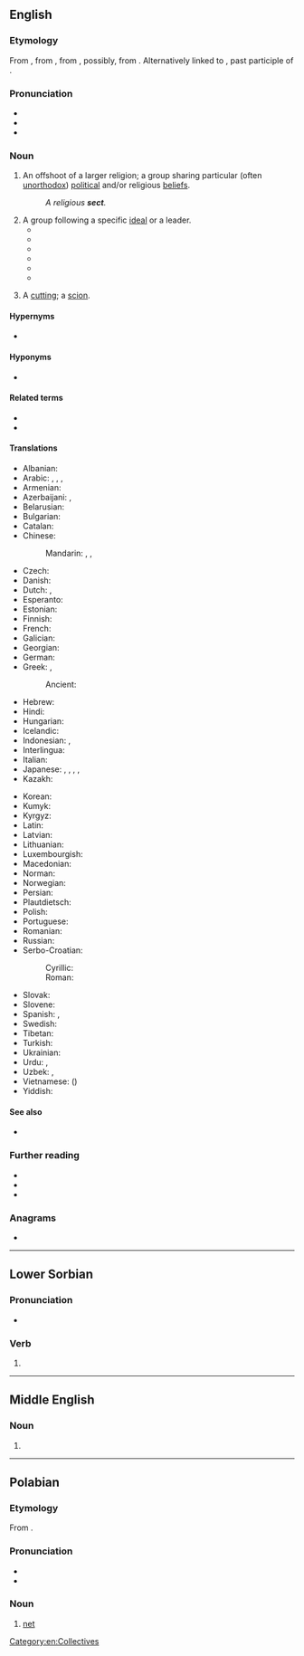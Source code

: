 {{wikipedia|Sect}}
{{wikiquote|Sect}}
==English==

===Etymology===
{{root|en|ine-pro|*sek-}}
{{root|en|ine-pro|*sekʷ-|id=follow}}
From {{inh|en|enm|secte}}, from {{der|en|fro|secte||a sect in philosophy or religion}}, from {{der|en|LL.|secta||a sect in philosophy or religion, a school, party, faction, class, gild, band, particularly a heretical doctrine or sect, etc.}}, possibly, from {{der|en|la|sequi||to follow}}. Alternatively linked to {{m|la|sectus||cut off, divided}}, past participle of {{m|la|secō}}.<!--Century 1911 has the derivation from "secare" as the main one through "secare viam" (take one's way, travel), discussing three alternative explanations as less probable: two of them from "sequi", one more from "secare". M-W online traces the origin to "sequi", so does Online Etymology Dictionary.-->

===Pronunciation===
* {{IPA|en|/sɛkt/}}
* {{audio|en|en-us-sect.ogg|Audio (US)}}
* {{rhymes|en|ɛkt|s=1}}

===Noun===
{{en-noun}}

# An offshoot of a larger religion; a group sharing particular (often [[unorthodox]]) [[political]] and/or religious [[beliefs]].
#: ''A religious '''sect'''.''
# A group following a specific [[ideal]] or a leader.
#* {{quote-book|en|page=104|title=Getting Saved from the Sixties: Moral Meaning in Conversion and Cultural Change|author=Steven M. Tipton|year=1984|publisher=University of California Press|isbn=978-0520052284|passage=Zen Center welcomes visitors, guests, and prospective students, but it does not engage in systematic institutional or network recruiting of new members, unlike the Christian '''sect''' and Erhard Seminars Training.}}
#* {{quote-book|en|page=161|title=Snapping: America's Epidemic of Sudden Personality Change|author=Flo Conway, Jim Siegelman|year=1995|publisher=Stillpoint Press, Inc.|isbn=978-0964765009|passage=Every person who is not a fellow member, and every social, religious and political institution that lies outside the '''sect's''' domain, is portrayed as a representative of Satan's world. In our research, we found that Moonies and members of many Christian sects with similar religious and political doctrines often focus on such beliefs to the exclusion of all other thought.}}
#* {{quote-book|en|page=207|title=Armageddon in Waco: Critical Perspectives on the Branch Davidian Conflict|author=Stuart A. Wright|year=1995|publisher=University Of Chicago Press|isbn=978-0226908458|passage=Peoples Temple and the Branch Davidians both approximated the 'apocalyptic '''sect'''' as an ideal type. In such sects the end of the world is taken as a central tenet.}}
#* {{quote-book|en|page=216|title=Encyclopedia of New Age Beliefs|author=John Ankerberg, John Weldon|year=1996|publisher=Harvest House Publishers|isbn=978-1565071605|passage=There are scores of modern religious cults and '''sects''' that have been influenced by Hinduism to varying degrees. Werner Erhard, founder of 'Landmark Education's 'The Forum',' and 'est' seminars, which have about 700,000 graduates, was influenced by Hinduism through Swami Muktananda, one of Erhard's principal gurus.}}
#* {{quote-book|en|page=75|title=Hearing the Voices of Jonestown|author=Mary McCormick Maaga|isbn=978-0815605157|publisher=Syracuse University Press|year=1998|passage=The Indiana Peoples Temple was essentially a '''sect''', which was joined by new religious movement members in California, which then recruited black church members as it focused its ministry on the residents of urban California.}}
#* {{quote-book|en|page=47|title=Utopias and Utopians: An Historical Dictionary|author=R. C. S. Trahair|year=1999|publisher=Greenwood|isbn=978-0313294655|passage=Branch Davidians are a modern religious '''sect''' that claims to be an offshoot of the Seventh-Day Adventist Church. The church renounced any connection with the sect in the 1930s.}}
# {{lb|en|obsolete}} A [[cutting]]; a [[scion]].

====Hypernyms====
* {{l|en|religion}}

====Hyponyms====
* {{l|en|denomination}}

====Related terms====
* {{l|en|sectarian}}
* {{l|en|sectish}}

====Translations====
{{trans-top|religious movement}}
* Albanian: {{t+|sq|sekt|m}}
* Arabic: {{t|ar|فِرْقَة|f}}, {{t+|ar|مَذْهَب}}, {{t+|ar|طائِفَة|f}}, {{t|ar|نِحْلَة|f}}
* Armenian: {{t+|hy|աղանդ|sc=Armn}}
* Azerbaijani: {{t+|az|məzhəb}}, {{t|az|sekta}}
* Belarusian: {{t|be|сэ́кта|f}}
* Bulgarian: {{t+|bg|се́кта|f}}
* Catalan: {{t+|ca|secta|f}}
* Chinese:
*: Mandarin: {{t+|cmn|宗派|tr=zōngpài|sc=Hani}}, {{t+|cmn|教派|tr=jiàopài|sc=Hani}}, {{qualifier|cult}} {{t+|cmn|邪教|tr=xiéjiào|sc=Hani}}
* Czech: {{t+|cs|sekta|f}}
* Danish: {{t|da|sekt|c}}
* Dutch: {{t+|nl|afscheiding|f}}, {{t+|nl|sekte|f}}
* Esperanto: {{t|eo|sekto}}
* Estonian: {{t|et|sekt}}
* Finnish: {{t+|fi|lahko}} {{qualifier|religious}}
* French: {{t+|fr|secte|f}}
* Galician: {{t|gl|seita|f}}
* Georgian: {{t|ka|სექტა}}
* German: {{t+|de|Sekte|f}}
* Greek: {{t+|el|αίρεση|f}}, {{t+|el|σέκτα|f}}
*: Ancient: {{t|grc|αἵρεσις|f}}
* Hebrew: {{t+|he|כַּת|f|tr=kat}}
* Hindi: {{t|hi|मज़हब|m}}
* Hungarian: {{t+|hu|szekta}}
* Icelandic: {{t|is|sértrúarsöfnuður|m}}
* Indonesian: {{t+|id|sekte}}, {{t+|id|mazhab}}
* Interlingua: {{t|ia|secta}}
* Italian: {{t+|it|setta|f}}
* Japanese: {{t+|ja|宗派|tr=しゅうは, shūha|sc=Jpan}}, {{t|ja|教派|tr=きょうは, kyōha|sc=Jpan}}, {{t|ja|セクト|tr=sekuto|sc=Jpan}}, {{qualifier|cult}} {{t|ja|カルト|tr=karuto|sc=Jpan}}, {{t|ja|分派|tr=ぶんぱ, bunpa|sc=Jpan}}
* Kazakh: {{t+|kk|секта}}
{{trans-mid}}
* Korean: {{t+|ko|종파(宗派)}}
* Kumyk: {{t|kum|мазгьап|tr=mazhap}}
* Kyrgyz: {{t+|ky|секта}}
* Latin: {{t+|la|cultus|m}}
* Latvian: {{t|lv|sekta|f}}
* Lithuanian: {{t|lt|sekta|f}}
* Luxembourgish: {{t|lb|sekten}}
* Macedonian: {{t|mk|секта|f}}
* Norman: {{t|nrf|secte|f}}
* Norwegian: {{t|no|sekt|m}}
* Persian: {{t+|fa|فرقه|tr=ferqe}}
* Plautdietsch: {{t|pdt|Sakjt|f}}
* Polish: {{t+|pl|sekta|f}}
* Portuguese: {{t+|pt|seita|f}}
* Romanian: {{t+|ro|sectă|f}}
* Russian: {{t+|ru|се́кта|f}}
* Serbo-Croatian:
*: Cyrillic: {{t|sh|секта|f}}
*: Roman: {{t+|sh|sekta|f}}
* Slovak: {{t|sk|sekta|f}}
* Slovene: {{t+|sl|sekta|f}}
* Spanish: {{t+|es|secta|f}}, {{t+|es|culto|m}}
* Swedish: {{t+|sv|sekt|c}}
* Tibetan: {{t|bo|ཆོས་ལུགས}}
* Turkish: {{t+|tr|mezhep}}
* Ukrainian: {{t+|uk|се́кта|f}}
* Urdu: {{t|ur|مذہب|m|tr=mazhab}}, {{t|ur|فرقہ|f|tr=firqa}}
* Uzbek: {{t+|uz|mazhab}}, {{t+|uz|sekta}}
* Vietnamese: {{t+|vi|giáo phái}} ({{t|vi|教派|sc=Hani}})
* Yiddish: {{t|yi|סעקטע|f}}
{{trans-bottom}}

====See also====
* {{l|en|cult}}

===Further reading===
* {{R:Webster 1913}}
* {{R:Century 1911}}
* {{R:OneLook}}

===Anagrams===
* {{anagrams|en|a=cest|'tecs|CEST|CTEs|ECTS|ETCS|Stec|TCEs|TECs|cest}}

[[Category:en:Collectives]]

----

==Lower Sorbian==

===Pronunciation===
* {{IPA|dsb|[sɛt͡st]}}

===Verb===
{{head|dsb|verb form}}

# {{supine of|dsb|sec}}

----

==Middle English==

===Noun===
{{head|enm|noun}}

# {{alt form|enm|secte}}

----

==Polabian==

===Etymology===
From {{inh|pox|sla-pro|*sětь}}.

===Pronunciation===
* {{IPA|pox|/sɛtst/}}
* {{rhymes|pl|ɛtst}}

===Noun===
{{pox-noun|n}}

# [[net]]